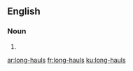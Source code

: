 ==English==

===Noun===
{{head|en|plural}}

# {{plural of|long-haul|lang=en|nocat=1}}

[[ar:long-hauls]]
[[fr:long-hauls]]
[[ku:long-hauls]]